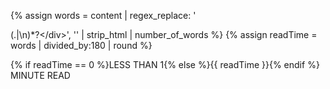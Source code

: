 <!-- We do not need consider html-tags and modal dialogs content when calculate the total number of words -->
{% assign words = content | regex_replace: '<div className='modal-body'>(.|\n)*?<\/div>', '' | strip_html | number_of_words %}
{% assign readTime = words | divided_by:180 | round %}
<div className='read-time'>
  <span className='glyphicon glyphicon-time read-time__icon'></span>
  <span className='read-time__caption'>
    {% if readTime == 0 %}LESS THAN 1{% else %}{{ readTime }}{% endif %} MINUTE READ
  </span>
</div>